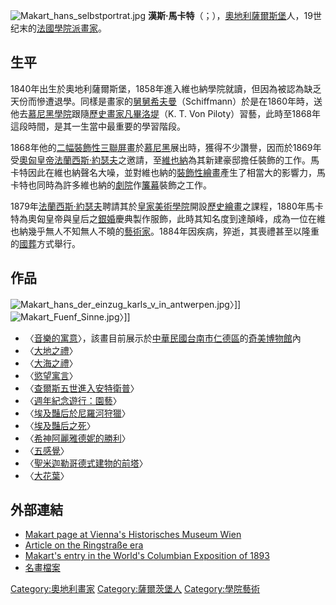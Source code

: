 [[File:Makart_hans_selbstportrat.jpg|thumb]]
'''漢斯·馬卡特'''（{{lang|de|Hans Makart}}；{{bd|1840年|5月28日|1884年|10月3日|catIdx=M}}），[[奧地利|奧地利]][[薩爾斯堡|薩爾斯堡]]人，19世纪末的[[法國|法國]][[學院藝術|學院派]][[畫家|畫家]]。

== 生平 ==
1840年出生於奧地利薩爾斯堡，1858年進入維也納學院就讀，但因為被認為缺乏天份而慘遭退學。同樣是畫家的[[舅舅|舅舅]][[希夫曼|希夫曼]]（Schiffmann）於是在1860年時，送他去[[慕尼黑學院|慕尼黑學院]]跟隨[[歷史畫家|歷史畫家]][[凡畢洛堤|凡畢洛堤]]（K. T. Von Piloty）習藝，此時至1868年這段時間，是其一生當中最重要的學習階段。

1868年他的[[二幅裝飾性三聯屏畫|二幅裝飾性三聯屏畫]]於[[慕尼黑|慕尼黑]]展出時，獲得不少讚譽，因而於1869年受[[奧匈皇帝|奧匈皇帝]][[法蘭西斯·約瑟夫|法蘭西斯·約瑟夫]]之邀請，至[[維也納|維也納]]為其新建豪邸擔任裝飾的工作。馬卡特因此在維也納聲名大噪，並對維也納的[[裝飾性繪畫|裝飾性繪畫]]產生了相當大的影響力，馬卡特也同時為許多維也納的[[劇院|劇院]]作[[簾幕|簾幕]]裝飾之工作。

1879年[[法蘭西斯·約瑟夫|法蘭西斯·約瑟夫]]聘請其於[[皇家美術學院|皇家美術學院]]開設[[歷史繪畫|歷史繪畫]]之課程，1880年馬卡特為奧匈皇帝與皇后之[[銀婚|銀婚]]慶典製作服飾，此時其知名度到達顛峰，成為一位在維也納幾乎無人不知無人不曉的[[藝術家|藝術家]]。1884年因疾病，猝逝，其喪禮甚至以隆重的[[國葬|國葬]]方式舉行。

== 作品 ==
[[File:Makart_hans_der_einzug_karls_v_in_antwerpen.jpg|thumb]]〉]]
[[File:Makart_Fuenf_Sinne.jpg|thumb]]〉]]
*〈[[音樂的寓意|音樂的寓意]]〉，該畫目前展示於[[中華民國|中華民國]][[臺南市|台南市]][[仁德區|仁德區]]的[[奇美博物館|奇美博物館]]內
*〈[[大地之禮|大地之禮]]〉
*〈[[大海之禮|大海之禮]]〉
*〈[[慾望寓言|慾望寓言]]〉
*〈[[查爾斯五世進入安特衛普|查爾斯五世進入安特衛普]]〉
*〈[[週年紀念遊行：園藝|週年紀念遊行：園藝]]〉
*〈[[埃及豔后於尼羅河狩獵|埃及豔后於尼羅河狩獵]]〉
*〈[[埃及豔后之死|埃及豔后之死]]〉
*〈[[希神阿麗雅德妮的勝利|希神阿麗雅德妮的勝利]]〉
*〈[[五感覺_(繪畫)|五感覺]]〉
*〈[[聖米迦勒哥德式建物的前塔|聖米迦勒哥德式建物的前塔]]〉
*〈[[大花葉|大花葉]]〉

== 外部連結 ==
{{commonscat|Hans Makart}}
* [https://web.archive.org/web/20040126234427/http://www.wienmuseum.at/dynamicPage.asp?MenuID=2138 Makart page at Vienna's Historisches Museum Wien]
* [http://dynexcorp.com/pan/RING3.htm Article on the Ringstraße era] {{Wayback|url=http://dynexcorp.com/pan/RING3.htm |date=20160303211825 }}
* [https://web.archive.org/web/20031123181840/http://columbus.gl.iit.edu/dreamcity/00044010.html Makart's entry in the World's Columbian Exposition of 1893]
* [http://www.fineartfile.idv.tw/faf/artists/M+/M+005.asp?id=1 名畫檔案]{{dead link|date=2018年3月 |bot=InternetArchiveBot |fix-attempted=yes }}

{{Authority control}}
{{DEFAULTSORT:Makart, Hans}}
[[Category:奧地利畫家|Category:奧地利畫家]]
[[Category:薩爾茨堡人|Category:薩爾茨堡人]]
[[Category:學院藝術|Category:學院藝術]]